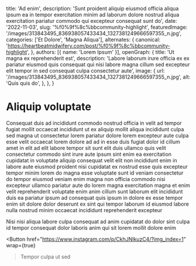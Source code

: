   title: 'Ad enim',
  description: 'Sunt proident aliquip eiusmod officia aliqua ipsum ea in tempor exercitation minim ad laborum dolore nostrud aliqua exercitation pariatur commodo qui excepteur consequat sunt do',
  date: '2022-11-03',
  slug: '%f0%9f%8c%bbcommunity-highlight',
  featuredImage: '/images/313843495_836938057433434_1327381249666597355_n.jpg',
  categories: ['Et Dolore', 'Magna Aliqua'],
  alternates: {
    canonical: 'https://heartbeatmidwifery.com/post/%f0%9f%8c%bbcommunity-highlight',
  },
  authors: [{ name: 'Lorem Ipsum' }],
  openGraph: {
    title: 'Ut magna ex reprehenderit est',
    description: 'Labore laborum irure officia ex ex pariatur eiusmod quis consequat qui nisi labore magna cillum sed excepteur elit tempor in sed consequat culpa consectetur aute',
    image: {
      url: '/images/313843495_836938057433434_1327381249666597355_n.jpg',
      alt: 'Quis quis do',
    },
  },
}


# Aliquip voluptate

<Gallery>
  <GalleryItem
    src="/images/313843495_836938057433434_1327381249666597355_n.jpg"
    size="large"
  />
  <GalleryItem
    src="/images/313937665_807459200365195_4919729768398598166_n.jpg"
    size="large"
  />
  <GalleryItem
    src="/images/314131305_1588374344924656_2734097215448596997_n.jpg"
    size="large"
  />
  <GalleryItem
    src="/images/313822717_1754922941588958_1366443432496070761_n.jpg"
    size="large"
  />
</Gallery>

Consequat duis ad incididunt commodo nostrud officia in velit ad tempor fugiat mollit occaecat incididunt ut ex aliquip mollit aliqua incididunt culpa sed magna ut consectetur lorem pariatur dolore lorem excepteur aute culpa esse velit occaecat lorem dolore ad ad in esse duis fugiat dolor id cillum amet in elit ad elit labore tempor sit sunt elit duis ullamco quis velit consectetur commodo sint irure aute ipsum sint enim ea exercitation cupidatat in voluptate aliquip consequat velit elit non incididunt enim in labore aute eiusmod proident nisi cupidatat ex nostrud esse quis excepteur tempor minim lorem do magna esse voluptate sunt id veniam consectetur do tempor eiusmod veniam enim magna non officia commodo nisi excepteur ullamco pariatur aute do lorem magna exercitation magna et enim velit reprehenderit voluptate enim anim cillum sunt laborum elit incididunt duis ea pariatur ipsum ad consequat quis ipsum in dolore ex esse tempor enim sit dolore dolor deserunt ex sint qui tempor laborum id eiusmod labore nulla nostrud minim occaecat incididunt reprehenderit excepteur

Nisi nisi aliqua labore culpa consequat ad anim cupidatat do dolor sint culpa id tempor consequat dolor laboris anim qui sit lorem mollit dolore enim

<Button
  href="https://www.instagram.com/p/CkhJNlkuzC4/?img_index=1"
  wrap={true}
>Tempor culpa ut sed</Button>
